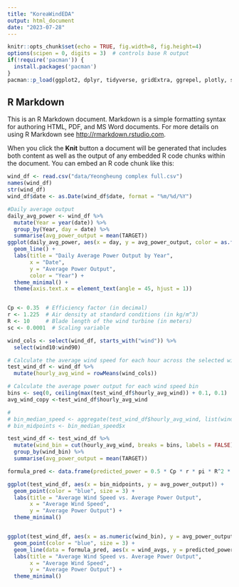 ```yaml
---
title: "KoreaWindEDA"
output: html_document
date: "2023-07-28"
---
```


```r
knitr::opts_chunk$set(echo = TRUE, fig.width=8, fig.height=4)
options(scipen = 0, digits = 3)  # controls base R output
if(!require('pacman')) {
  install.packages('pacman')
}
pacman::p_load(ggplot2, dplyr, tidyverse, gridExtra, ggrepel, plotly, skimr, tidytext, lubridate)
```

## R Markdown

This is an R Markdown document. Markdown is a simple formatting syntax for authoring HTML, PDF, and MS Word documents. For more details on using R Markdown see <http://rmarkdown.rstudio.com>.

When you click the **Knit** button a document will be generated that includes both content as well as the output of any embedded R code chunks within the document. You can embed an R code chunk like this:

```r
wind_df <- read.csv("data/Yeongheung complex full.csv")
names(wind_df)
str(wind_df)
wind_df$date <- as.Date(wind_df$date, format = "%m/%d/%Y")

#Daily average output
daily_avg_power <- wind_df %>%
  mutate(Year = year(date)) %>%
  group_by(Year, day = date) %>%
  summarise(avg_power_output = mean(TARGET))
ggplot(daily_avg_power, aes(x = day, y = avg_power_output, color = as.factor(Year))) +
  geom_line() +
  labs(title = "Daily Average Power Output by Year",
       x = "Date",
       y = "Average Power Output",
       color = "Year") +
  theme_minimal() +
  theme(axis.text.x = element_text(angle = 45, hjust = 1))


Cp <- 0.35  # Efficiency factor (in decimal)
r <- 1.225  # Air density at standard conditions (in kg/m^3)
R <- 10     # Blade length of the wind turbine (in meters)
sc <- 0.0001  # Scaling variable

wind_cols <- select(wind_df, starts_with("wind")) %>%
  select(wind10:wind90)

# Calculate the average wind speed for each hour across the selected wind variables
test_wind_df <- wind_df %>%
  mutate(hourly_avg_wind = rowMeans(wind_cols))

# Calculate the average power output for each wind speed bin
bins <- seq(0, ceiling(max(test_wind_df$hourly_avg_wind)) + 0.1, 0.1)
avg_wind_copy <-test_wind_df$hourly_avg_wind

# 
# bin_median_speed <- aggregate(test_wind_df$hourly_avg_wind, list(wind_bin = test_wind_df$wind_bin), median)
# bin_midpoints <- bin_median_speed$x

test_wind_df <- test_wind_df %>%
  mutate(wind_bin = cut(hourly_avg_wind, breaks = bins, labels = FALSE)) %>%
  group_by(wind_bin) %>%
  summarise(avg_power_output = mean(TARGET))

formula_pred <- data.frame(predicted_power = 0.5 * Cp * r * pi * R^2 * avg_wind_copy^3 * sc, wind_avgs = avg_wind_copy)

ggplot(test_wind_df, aes(x = bin_midpoints, y = avg_power_output)) +
  geom_point(color = "blue", size = 3) +
  labs(title = "Average Wind Speed vs. Average Power Output",
       x = "Average Wind Speed",
       y = "Average Power Output") +
  theme_minimal()


ggplot(test_wind_df, aes(x = as.numeric(wind_bin), y = avg_power_output)) +
  geom_point(color = "blue", size = 3) +
  geom_line(data = formula_pred, aes(x = wind_avgs, y = predicted_power), color = "red", size = 1) +
  labs(title = "Average Wind Speed vs. Average Power Output",
       x = "Average Wind Speed",
       y = "Average Power Output") +
  theme_minimal()
```



